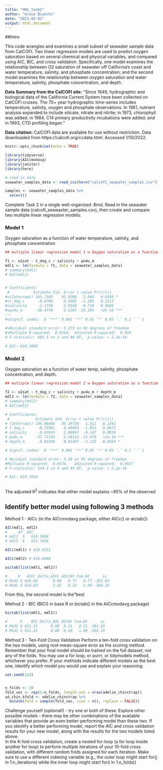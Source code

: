 ```yaml
---
title: "HW1_task2"
author: "Grace Bianchi"
date: "2023-02-02"
output: html_document
---
```


##Intro

This code wrangles and examines a small subset of seawater sample data from CalCOFI. Two linear regression models are used to predict oxygen saturation based on several chemical and physical variables, and compared using AIC, BIC, and cross validation. Specifically, one model examines the relationship between O2 saturation of seawater off California's coast and water temperature, salinity, and phosphate concentration; and the second model examines the relationship between oxygen saturation and water temperature, salinity, phosphate concentration, and depth.

**Data Summary from the CalCOFI site:** “Since 1949, hydrographic and biological data of the California Current System have been collected on CalCOFI cruises. The 70+ year hydrographic time-series includes temperature, salinity, oxygen and phosphate observations. In 1961, nutrient analysis expanded to include silicate, nitrate and nitrite; in 1973, chlorophyll was added; in 1984, C14 primary productivity incubations were added; and in 1993, CTD profiling began.”


**Data citation:** CalCOFI data are available for use without restriction. Data downloaded from https://calcofi.org/ccdata.html.  Accessed 1/10/2022.


```r
knitr::opts_chunk$set(echo = TRUE)

library(tidyverse)
library(AICcmodavg)
library(janitor)
library(here)
```


```r
# read in data
seawater_samples_data <- read_csv(here("calcofi_seawater_samples.csv"))

samples <- seawater_samples_data %>% 
  select()
```

Complete Task 2 in a single well-organized .Rmd. Read in the seawater sample data (calcofi_seawaxter_samples.csv), then create and compare two multiple linear regression models:


### Model 1
Oxygen saturation as a function of water temperature, salinity, and phosphate concentration
```r
## multiple linear regression model 1 w Oxygen saturation as a function of water temperature, salinity, and phosphate concentration

f1 <- o2sat ~ t_deg_c + salinity + po4u_m
mdl1 <- lm(formula = f1, data = seawater_samples_data)
# summary(mdl1)
# AIC(mdl1)


# Coefficients:
 #           Estimate Std. Error t value Pr(>|t|)    
#v(Intercept) 195.7345    93.9380   2.084   0.0398 *  
#vt_deg_c      -0.4700     0.3902  -1.205   0.2313    
#vsalinity     -2.1350     2.9344  -0.728   0.4686    
#vpo4u_m      -38.4778     2.5207 -15.265   <2e-16 ***
---
#vSignif. codes:  0 ‘***’ 0.001 ‘**’ 0.01 ‘*’ 0.05 ‘.’ 0.1 ‘ ’ 1

#vResidual standard error: 5.173 on 96 degrees of freedom
#vMultiple R-squared:  0.9554,	Adjusted R-squared:  0.954 
# F-statistic: 685.5 on 3 and 96 DF,  p-value: < 2.2e-16'
  
# AIC: 618.3868
```


### Model 2
Oxygen saturation as a function of water temp, salinity, phosphate concentration, and depth.
```r
## multiple linear regression model 2 w Oxygen saturation as a function of water temp, salinity, phosphate concentration, and depth.

f2 <- o2sat ~ t_deg_c + salinity + po4u_m + depth_m
mdl2 <- lm(formula = f2, data = seawater_samples_data)
# summary(mdl2)
# AIC(mdl2)

# Coefficients:
 #            Estimate Std. Error t value Pr(>|t|)    
# (Intercept) 144.06686   95.36730   1.511   0.1342    
# t_deg_c      -0.74981    0.40494  -1.852   0.0672 .  
# salinity     -0.43945    2.98897  -0.147   0.8834    
# po4u_m      -37.71159    2.50113 -15.078   <2e-16 ***
# depth_m      -0.03196    0.01497  -2.135   0.0354 *  

# Signif. codes:  0 ‘***’ 0.001 ‘**’ 0.01 ‘*’ 0.05 ‘.’ 0.1 ‘ ’ 1

# Residual standard error: 5.08 on 95 degrees of freedom
#Multiple R-squared:  0.9574,	Adjusted R-squared:  0.9557 
# F-statistic: 534.3 on 4 and 95 DF,  p-value: < 2.2e-16

# AIC: 615.7016
  
```

The adjusted R^2^ indicates that either model explains ~95% of the observed

## Identify better model using following 3 methods

Method 1 - AICc (in the AICcmodavg package, either AICc() or aictab()) 

```r
AIC(mdl1, mdl2)
#     df  AIC
# mdl1	5	618.3868		
# mdl2	6	615.7016

AICc(mdl1) # 619.0251

AICc(mdl2) # 616.6048

aictab(list(mdl1, mdl2))

#     K   AICc Delta_AICc AICcWt Cum.Wt      LL
# Mod2 6 616.60       0.00   0.77   0.77 -301.85
# Mod1 5 619.03       2.42   0.23   1.00 -304.19

```
From this, the second model is the"best


Method 2 - BIC (BIC() in base R  or bictab() in the AICcmodavg package) 

```r
bictab(list(mdl1, mdl2))

#      K    BIC Delta_BIC BICWt Cum.Wt      LL
# Mod2 6 631.33      0.00  0.51   0.51 -301.85
# Mod1 5 631.41      0.08  0.49   1.00 -304.19
```


Method 3 - Ten-Fold Cross Validation
Perform a ten-fold cross validation on the two models, using root-mean-square error as the scoring method. Remember that your final model should be trained on the full dataset, not any of the folds.  You may use a for loop, or purrr, or tidymodels method, whichever you prefer.
If your methods indicate different models as the best one, identify which model you would use and explain your reasoning.

```r
set.seed(123)


n_folds <- 10
fold_vec <- rep(1:n_folds, length.out = nrow(adelie_chinstrap))
ad_chin_kfold <- adelie_chinstrap %>%
  mutate(fold = sample(fold_vec, size = n(), replace = FALSE))

```


Challenge yourself (optional!) - try one or both of these:
Explore other possible models - there may be other combinations of the available variables that provide an even better-performing model than these two.  If you identify a better performing model, report the AIC and cross validation results for your new model, along with the results for the two models listed above.  
In the K-fold cross validation, create a nested for-loop (a for loop inside another for loop) to perform multiple iterations of your 10-fold cross validation, with different random folds assigned for each iteration.  Make sure to use a different indexing variable (e.g., the outer loop might start for(j in 1:n_iterations) while the inner loop might start for(i in 1:n_folds))


